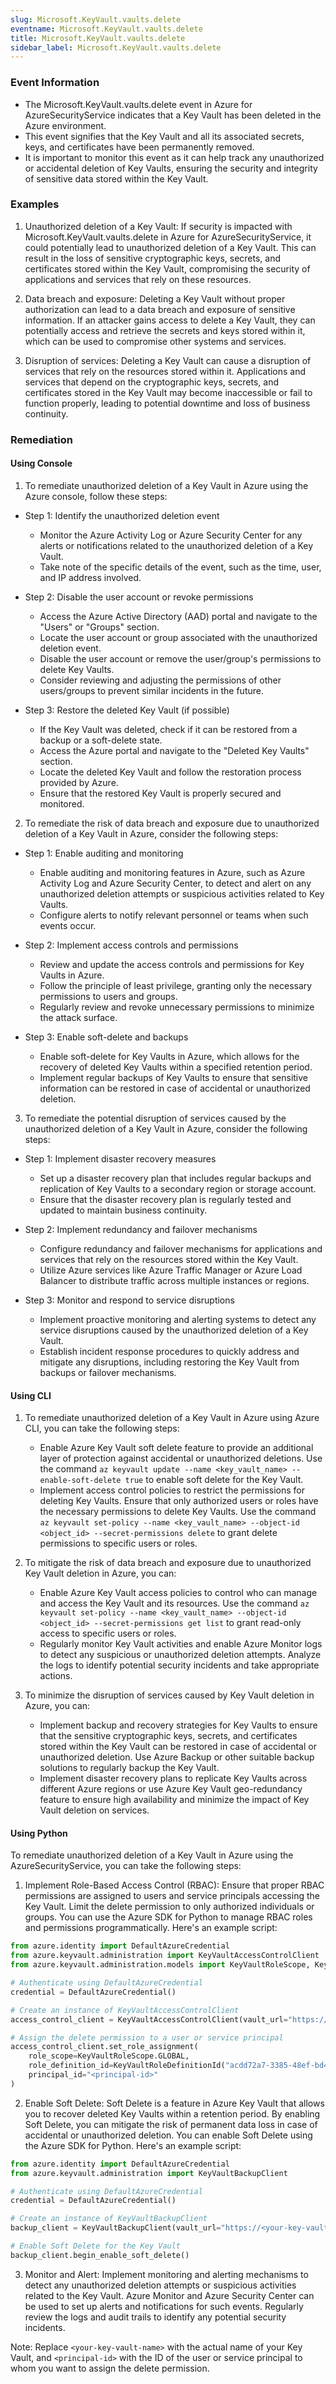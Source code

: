 ```yaml
--- 
slug: Microsoft.KeyVault.vaults.delete
eventname: Microsoft.KeyVault.vaults.delete
title: Microsoft.KeyVault.vaults.delete
sidebar_label: Microsoft.KeyVault.vaults.delete
---
```

                       
### Event Information

- The Microsoft.KeyVault.vaults.delete event in Azure for AzureSecurityService indicates that a Key Vault has been deleted in the Azure environment.
- This event signifies that the Key Vault and all its associated secrets, keys, and certificates have been permanently removed.
- It is important to monitor this event as it can help track any unauthorized or accidental deletion of Key Vaults, ensuring the security and integrity of sensitive data stored within the Key Vault.


### Examples

1. Unauthorized deletion of a Key Vault: If security is impacted with Microsoft.KeyVault.vaults.delete in Azure for AzureSecurityService, it could potentially lead to unauthorized deletion of a Key Vault. This can result in the loss of sensitive cryptographic keys, secrets, and certificates stored within the Key Vault, compromising the security of applications and services that rely on these resources.

2. Data breach and exposure: Deleting a Key Vault without proper authorization can lead to a data breach and exposure of sensitive information. If an attacker gains access to delete a Key Vault, they can potentially access and retrieve the secrets and keys stored within it, which can be used to compromise other systems and services.

3. Disruption of services: Deleting a Key Vault can cause a disruption of services that rely on the resources stored within it. Applications and services that depend on the cryptographic keys, secrets, and certificates stored in the Key Vault may become inaccessible or fail to function properly, leading to potential downtime and loss of business continuity.

### Remediation

#### Using Console

1. To remediate unauthorized deletion of a Key Vault in Azure using the Azure console, follow these steps:

- Step 1: Identify the unauthorized deletion event
  - Monitor the Azure Activity Log or Azure Security Center for any alerts or notifications related to the unauthorized deletion of a Key Vault.
  - Take note of the specific details of the event, such as the time, user, and IP address involved.

- Step 2: Disable the user account or revoke permissions
  - Access the Azure Active Directory (AAD) portal and navigate to the "Users" or "Groups" section.
  - Locate the user account or group associated with the unauthorized deletion event.
  - Disable the user account or remove the user/group's permissions to delete Key Vaults.
  - Consider reviewing and adjusting the permissions of other users/groups to prevent similar incidents in the future.

- Step 3: Restore the deleted Key Vault (if possible)
  - If the Key Vault was deleted, check if it can be restored from a backup or a soft-delete state.
  - Access the Azure portal and navigate to the "Deleted Key Vaults" section.
  - Locate the deleted Key Vault and follow the restoration process provided by Azure.
  - Ensure that the restored Key Vault is properly secured and monitored.

2. To remediate the risk of data breach and exposure due to unauthorized deletion of a Key Vault in Azure, consider the following steps:

- Step 1: Enable auditing and monitoring
  - Enable auditing and monitoring features in Azure, such as Azure Activity Log and Azure Security Center, to detect and alert on any unauthorized deletion attempts or suspicious activities related to Key Vaults.
  - Configure alerts to notify relevant personnel or teams when such events occur.

- Step 2: Implement access controls and permissions
  - Review and update the access controls and permissions for Key Vaults in Azure.
  - Follow the principle of least privilege, granting only the necessary permissions to users and groups.
  - Regularly review and revoke unnecessary permissions to minimize the attack surface.

- Step 3: Enable soft-delete and backups
  - Enable soft-delete for Key Vaults in Azure, which allows for the recovery of deleted Key Vaults within a specified retention period.
  - Implement regular backups of Key Vaults to ensure that sensitive information can be restored in case of accidental or unauthorized deletion.

3. To remediate the potential disruption of services caused by the unauthorized deletion of a Key Vault in Azure, consider the following steps:

- Step 1: Implement disaster recovery measures
  - Set up a disaster recovery plan that includes regular backups and replication of Key Vaults to a secondary region or storage account.
  - Ensure that the disaster recovery plan is regularly tested and updated to maintain business continuity.

- Step 2: Implement redundancy and failover mechanisms
  - Configure redundancy and failover mechanisms for applications and services that rely on the resources stored within the Key Vault.
  - Utilize Azure services like Azure Traffic Manager or Azure Load Balancer to distribute traffic across multiple instances or regions.

- Step 3: Monitor and respond to service disruptions
  - Implement proactive monitoring and alerting systems to detect any service disruptions caused by the unauthorized deletion of a Key Vault.
  - Establish incident response procedures to quickly address and mitigate any disruptions, including restoring the Key Vault from backups or failover mechanisms.

#### Using CLI

1. To remediate unauthorized deletion of a Key Vault in Azure using Azure CLI, you can take the following steps:
   - Enable Azure Key Vault soft delete feature to provide an additional layer of protection against accidental or unauthorized deletions. Use the command `az keyvault update --name <key_vault_name> --enable-soft-delete true` to enable soft delete for the Key Vault.
   - Implement access control policies to restrict the permissions for deleting Key Vaults. Ensure that only authorized users or roles have the necessary permissions to delete Key Vaults. Use the command `az keyvault set-policy --name <key_vault_name> --object-id <object_id> --secret-permissions delete` to grant delete permissions to specific users or roles.

2. To mitigate the risk of data breach and exposure due to unauthorized Key Vault deletion in Azure, you can:
   - Enable Azure Key Vault access policies to control who can manage and access the Key Vault and its resources. Use the command `az keyvault set-policy --name <key_vault_name> --object-id <object_id> --secret-permissions get list` to grant read-only access to specific users or roles.
   - Regularly monitor Key Vault activities and enable Azure Monitor logs to detect any suspicious or unauthorized deletion attempts. Analyze the logs to identify potential security incidents and take appropriate actions.

3. To minimize the disruption of services caused by Key Vault deletion in Azure, you can:
   - Implement backup and recovery strategies for Key Vaults to ensure that the sensitive cryptographic keys, secrets, and certificates stored within the Key Vault can be restored in case of accidental or unauthorized deletion. Use Azure Backup or other suitable backup solutions to regularly backup the Key Vault.
   - Implement disaster recovery plans to replicate Key Vaults across different Azure regions or use Azure Key Vault geo-redundancy feature to ensure high availability and minimize the impact of Key Vault deletion on services.

#### Using Python

To remediate unauthorized deletion of a Key Vault in Azure using the AzureSecurityService, you can take the following steps:

1. Implement Role-Based Access Control (RBAC): Ensure that proper RBAC permissions are assigned to users and service principals accessing the Key Vault. Limit the delete permission to only authorized individuals or groups. You can use the Azure SDK for Python to manage RBAC roles and permissions programmatically. Here's an example script:

```python
from azure.identity import DefaultAzureCredential
from azure.keyvault.administration import KeyVaultAccessControlClient
from azure.keyvault.administration.models import KeyVaultRoleScope, KeyVaultRoleDefinitionId

# Authenticate using DefaultAzureCredential
credential = DefaultAzureCredential()

# Create an instance of KeyVaultAccessControlClient
access_control_client = KeyVaultAccessControlClient(vault_url="https://<your-key-vault-name>.vault.azure.net/", credential=credential)

# Assign the delete permission to a user or service principal
access_control_client.set_role_assignment(
    role_scope=KeyVaultRoleScope.GLOBAL,
    role_definition_id=KeyVaultRoleDefinitionId("acdd72a7-3385-48ef-bd42-f606fba81ae7"),  # Built-in role for Key Vault delete permission
    principal_id="<principal-id>"
)
```

2. Enable Soft Delete: Soft Delete is a feature in Azure Key Vault that allows you to recover deleted Key Vaults within a retention period. By enabling Soft Delete, you can mitigate the risk of permanent data loss in case of accidental or unauthorized deletion. You can enable Soft Delete using the Azure SDK for Python. Here's an example script:

```python
from azure.identity import DefaultAzureCredential
from azure.keyvault.administration import KeyVaultBackupClient

# Authenticate using DefaultAzureCredential
credential = DefaultAzureCredential()

# Create an instance of KeyVaultBackupClient
backup_client = KeyVaultBackupClient(vault_url="https://<your-key-vault-name>.vault.azure.net/", credential=credential)

# Enable Soft Delete for the Key Vault
backup_client.begin_enable_soft_delete()
```

3. Monitor and Alert: Implement monitoring and alerting mechanisms to detect any unauthorized deletion attempts or suspicious activities related to the Key Vault. Azure Monitor and Azure Security Center can be used to set up alerts and notifications for such events. Regularly review the logs and audit trails to identify any potential security incidents.

Note: Replace `<your-key-vault-name>` with the actual name of your Key Vault, and `<principal-id>` with the ID of the user or service principal to whom you want to assign the delete permission.


 